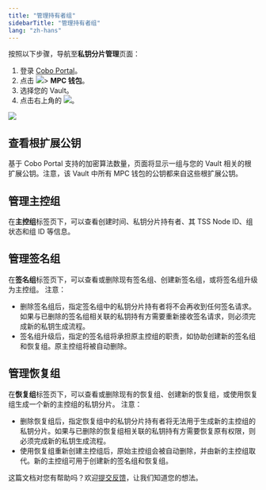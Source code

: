 ```yaml
---
title: "管理持有者组"
sidebarTitle: "管理持有者组"
lang: "zh-hans"
---
```


按照以下步骤，导航至**私钥分片管理**页面：

1. 登录 [Cobo Portal](https://portal.cobo.com/login)。
2. 点击 <img src="/cn/images/mpc-wallet/wallets-icon.svg" className="icon"></img>> **MPC 钱包**。
3. 选择您的 Vault。
4. 点击右上角的 <img src="/cn/images/mpc-wallet/manage-key-share-group.svg" className="icon"></img>。

<img src="/cn/images/mpc-wallet/manage-key-share-groups.png" className="screenshot_full_screen"/>


## 查看根扩展公钥
基于 Cobo Portal 支持的加密算法数量，页面将显示一组与您的 Vault 相关的根扩展公钥。注意，该 Vault 中所有 MPC 钱包的公钥都来自这些根扩展公钥。

## 管理主控组
在**主控组**标签页下，可以查看创建时间、私钥分片持有者、其 TSS Node ID、组状态和组 ID 等信息。

## 管理签名组
在**签名组**标签页下，可以查看或删除现有签名组、创建新签名组，或将签名组升级为主控组。
注意：
- 删除签名组后，指定签名组中的私钥分片持有者将不会再收到任何签名请求。如果与已删除的签名组相关联的私钥持有方需要重新接收签名请求，则必须完成新的私钥生成流程。
- 签名组升级后，指定的签名组将承担原主控组的职责，如协助创建新的签名组和恢复组。原主控组将被自动删除。

## 管理恢复组
在**恢复组**标签页下，可以查看或删除现有的恢复组、创建新的恢复组，或使用恢复组生成一个新的主控组的私钥分片。
注意：
- 删除恢复组后，指定恢复组中的私钥分片持有者将无法用于生成新的主控组的私钥分片。如果与已删除的恢复组相关联的私钥持有方需要恢复原有权限，则必须完成新的私钥生成流程。
- 使用恢复组重新创建主控组后，原始主控组会被自动删除，并由新的主控组取代。新的主控组可用于创建新的签名组和恢复组。

<Tip>这篇文档对您有帮助吗？欢迎[提交反馈](https://forms.zohopublic.com/cobo/form/DocumentFeedbackForm/formperma/QvLOhxJv1_JMsJ-1dleZ8Itb_7rzN-LtgvsDdxosoVI?referrername=manuals)，让我们知道您的想法。</Tip>